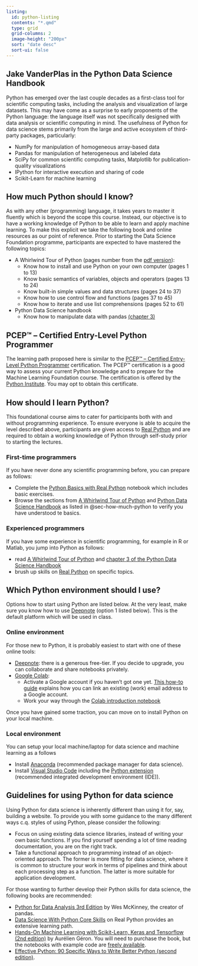 ```yaml
---
listing:
  id: python-listing
  contents: "*.qmd"
  type: grid
  grid-columns: 2
  image-height: "200px"
  sort: "date desc"
  sort-ui: false
---
```


:::{.callout-note appearance="simple"}
## Jake VanderPlas in the Python Data Science Handbook

Python has emerged over the last couple decades as a first-class tool for scientific computing tasks, including the analysis and visualization of large datasets. This may have come as a surprise to early proponents of the Python language: the language itself was not specifically designed with data analysis or scientific computing in mind. The usefulness of Python for data science stems primarily from the large and active ecosystem of third-party packages, particularly:

- NumPy for manipulation of homogeneous array-based data
- Pandas for manipulation of heterogeneous and labeled data
- SciPy for common scientific computing tasks, Matplotlib for publication-quality visualizations
- IPython for interactive execution and sharing of code
- Scikit-Learn for machine learning
:::

::: {#python-listing}
:::

## How much Python should I know? {#sec-how-much-python}

As with any other (programming) language, it takes years to master it fluently which is beyond the scope this course. Instead, our objective is to have a working knowledge of Python to be able to learn and apply machine learning. To make this explicit we take the following book and online resources as our point of reference. Prior to starting the Data Science Foundation programme, participants are expected to have mastered the following topics:

- A Whirlwind Tour of Python (pages number from the [pdf version](https://github.com/EAISI/WhirlwindTourOfPython/blob/master/vanderplas2016whirlwind.pdf)):
  - Know how to install and use Python on your own computer (pages 1 to 13)
  - Know basic semantics of variables, objects and operators (pages 13 to 24)
  - Know built-in simple values and data structures (pages 24 to 37)
  - Know how to use control flow and functions (pages 37 to 45)
  - Know how to iterate and use list comprehensions (pages 52 to 61)
- Python Data Science handbook 
  - Know how to manipulate data with pandas [(chapter 3)](https://jakevdp.github.io/PythonDataScienceHandbook/03.00-introduction-to-pandas.html)

:::{.callout-note appearance="simple"}
## PCEP™ – Certified Entry-Level Python Programmer

The learning path proposed here is similar to the [PCEP™ – Certified Entry-Level Python Programmer](https://www.pythoninstitute.org/certification/pcpe-certified-entry-level-python-programmer/) certification. The PCEP™ certification is a good way to assess your current Python knowledge and to prepare for the Machine Learning Foundation course. The certification is offered by the [Python Institute](https://www.pythoninstitute.org/). You may opt to obtain this certificate.
:::

## How should I learn Python?

This foundational course aims to cater for participants both with and without programming experience. To ensure everyone is able to acquire the level described above, participants are given access to [Real Python](https://realpython.com) and are required to obtain a working knowledge of Python through self-study prior to starting the lectures. 

:::{.panel-tabset}
### First-time programmers

If you have never done any scientific programming before, you can prepare as follows:

- Complete the [Python Basics with Real Python](./python-basics-with-real-python.ipynb) notebook which includes basic exercises.
- Browse the sections from [A Whirlwind Tour of Python](https://github.com/jads-nl/WhirlwindTourOfPython/blob/master/vanderplas2016whirlwind.pdf) and [Python Data Science Handbook](https://github.com/jads-nl/PythonDataScienceHandbook) as listed in @sec-how-much-python to verify you have understood te basics.

### Experienced programmers

If you have some experience in scientific programming, for example in R or Matlab, you jump into Python as follows:

- read [A Whirlwind Tour of Python](https://github.com/jads-nl/WhirlwindTourOfPython) and [chapter 3 of the Python Data Science Handbook](https://jakevdp.github.io/PythonDataScienceHandbook/03.00-introduction-to-pandas.html)
- brush up skills on [Real Python](https://realpython.com) on specific topics.
:::


## Which Python environment should I use?

Options how to start using Python are listed below. At the very least, make sure you know how to use [Deepnote](https://deepnote.com) (option 1 listed below). This is the default platform which will be used in class.

### Online environment
For those new to Python, it is probably easiest to start with one of these online tools:

- [Deepnote](https://deepnote.com/): there is a generous free-tier. If you decide to upgrade, you can collaborate and share notebooks privately.
- [Google Colab](https://colab.research.google.com/notebooks/intro.ipynb):
  - Activate a Google account if you haven't got one yet. [This how-to guide](../../assets/how-to-create-google-account.pdf) explains how you can link an existing (work) email address to a Google account.
  - Work your way through the [Colab introduction notebook](https://colab.research.google.com/notebooks/intro.ipynb)

Once you have gained some traction, you can move on to install Python on your local machine.

### Local environment

You can setup your local machine/laptop for data science and machine learning as a follows

- Install [Anaconda](https://www.anaconda.com/products/individual) (recommended package manager for data science).
- Install [Visual Studio Code](https://code.visualstudio.com/download) including the [Python extension](https://code.visualstudio.com/docs/languages/python) (recommended integrated development environment (IDE)).



## Guidelines for using Python for data science

Using Python for data science is inherently different than using it for, say, building a website. To provide you with some guidance to the many different ways c.q. styles of using Python, please consider the following:

- Focus on using existing data science libraries, instead of writing your own basic functions. If you find yourself spending a lot of time reading documentation, you are on the right track.
- Take a functional approach to programming instead of an object-oriented approach. The former is more fitting for data science, where it is common to structure your work in terms of pipelines and think about each processing step as a function. The latter is more suitable for application development.

For those wanting to further develop their Python skills for data science, the following books are recommended:

- [Python for Data Analysis 3rd Edition](https://wesmckinney.com/book/) by Wes McKinney, the creator of pandas.
- [Data Science With Python Core Skills](https://realpython.com/learning-paths/data-science-python-core-skills/) on Real Python provides an extensive learning path.
- [Hands-On Machine Learning with Scikit-Learn, Keras and Tensorflow (2nd edition)](https://github.com/jads-nl/handson-ml2) by Aurélien Géron. You will need to purchase the book, but the notebooks with example code are [freely available](https://github.com/jads-nl/handson-ml2).
- [Effective Python: 90 Specific Ways to Write Better Python (second edition)](https://effectivepython.com/).